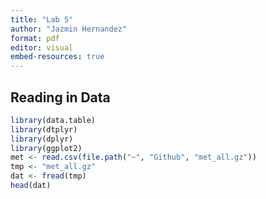 ```yaml
---
title: "Lab 5"
author: "Jazmin Hernandez"
format: pdf
editor: visual
embed-resources: true
---
```


## Reading in Data 

```r
library(data.table)
library(dtplyr)
library(dplyr)
library(ggplot2)
met <- read.csv(file.path("~", "Github", "met_all.gz"))
tmp <- "met_all.gz"
dat <- fread(tmp)
head(dat)
```

